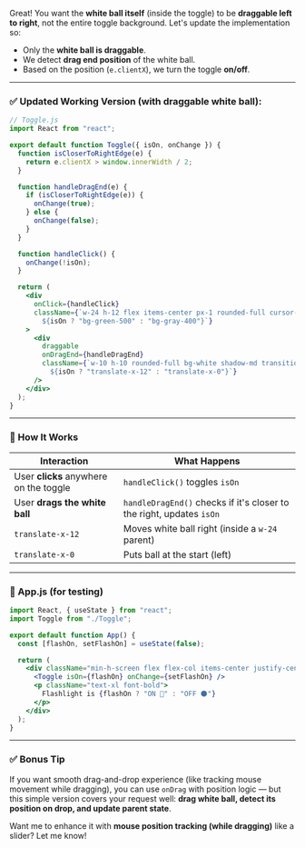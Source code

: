 Great! You want the **white ball itself** (inside the toggle) to be **draggable left to right**, not the entire toggle background. Let's update the implementation so:

- Only the **white ball is draggable**.
- We detect **drag end position** of the white ball.
- Based on the position (`e.clientX`), we turn the toggle **on/off**.

---

### ✅ Updated Working Version (with draggable white ball):

```jsx
// Toggle.js
import React from "react";

export default function Toggle({ isOn, onChange }) {
  function isCloserToRightEdge(e) {
    return e.clientX > window.innerWidth / 2;
  }

  function handleDragEnd(e) {
    if (isCloserToRightEdge(e)) {
      onChange(true);
    } else {
      onChange(false);
    }
  }

  function handleClick() {
    onChange(!isOn);
  }

  return (
    <div
      onClick={handleClick}
      className={`w-24 h-12 flex items-center px-1 rounded-full cursor-pointer transition-colors duration-300
        ${isOn ? "bg-green-500" : "bg-gray-400"}`}
    >
      <div
        draggable
        onDragEnd={handleDragEnd}
        className={`w-10 h-10 rounded-full bg-white shadow-md transition-transform duration-300
          ${isOn ? "translate-x-12" : "translate-x-0"}`}
      />
    </div>
  );
}
```

---

### 🧪 How It Works

| Interaction                            | What Happens                                                         |
| -------------------------------------- | -------------------------------------------------------------------- |
| User **clicks** anywhere on the toggle | `handleClick()` toggles `isOn`                                       |
| User **drags the white ball**          | `handleDragEnd()` checks if it's closer to the right, updates `isOn` |
| `translate-x-12`                       | Moves white ball right (inside a `w-24` parent)                      |
| `translate-x-0`                        | Puts ball at the start (left)                                        |

---

### 📄 App.js (for testing)

```jsx
import React, { useState } from "react";
import Toggle from "./Toggle";

export default function App() {
  const [flashOn, setFlashOn] = useState(false);

  return (
    <div className="min-h-screen flex flex-col items-center justify-center gap-6">
      <Toggle isOn={flashOn} onChange={setFlashOn} />
      <p className="text-xl font-bold">
        Flashlight is {flashOn ? "ON 🔦" : "OFF 🌑"}
      </p>
    </div>
  );
}
```

---

### ✅ Bonus Tip

If you want smooth drag-and-drop experience (like tracking mouse movement while dragging), you can use `onDrag` with position logic — but this simple version covers your request well: **drag white ball, detect its position on drop, and update parent state**.

Want me to enhance it with **mouse position tracking (while dragging)** like a slider? Let me know!
